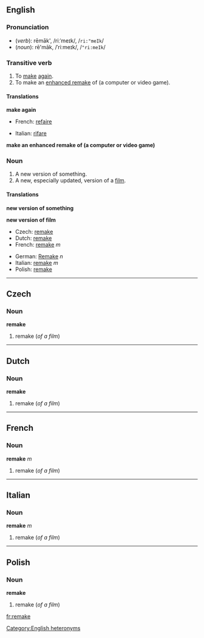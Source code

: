 {{See|Remake}}
==English==
=== Pronunciation ===
*(''verb''): rēmāk', /riːˈmeɪk/, /<tt>ri:"meIk</tt>/
*(''noun''): rē'māk, /ˈriːmeɪk/, /<tt>"ri:meIk</tt>/
[[Category:English heteronyms]]

===Transitive verb===
{{irregverb|'''to remake'''|'''[[remakes]]'''|'''[[remade]]'''|'''[[remade]]'''|'''[[remaking]]'''}}

# To [[make]] [[again]].
# To make an [[enhanced remake]] of (a computer or video game).

====Translations====
'''make again'''
{{top}}
*French: [[refaire]]
{{mid}}
*Italian: [[rifare]]
{{bottom}}

'''make an enhanced remake of (a computer or video game)'''
{{top}}
{{mid}}
{{bottom}}

=== Noun ===
{{en-noun|remake|remakes}}
{{wikipedia}}

#A new version of something.
#A new, especially updated, version of a [[film]].<!--this is a distinct sense from the previous, with distinct translations-->

====Translations====
'''new version of something'''
{{top}}
{{mid}}
{{bottom}}

'''new version of film'''
{{top}}
*Czech: [[remake#Czech|remake]]<!--source: Wikipedia article-->
*Dutch: [[remake#Dutch|remake]]<!--source: Wikipedia article-->
*French: [[remake#French|remake]] ''m''<!--source: Wikipedia article-->
{{mid}}
*German: [[Remake]] ''n''<!--source: Wikipedia article-->
*Italian: [[remake#Italian|remake]] ''m''<!--source: Wikipedia article-->
*Polish: [[remake#Polish|remake]]<!--source: Wikipedia article-->
{{bottom}}

----
==Czech==
===Noun===
'''remake'''

#remake (''of a film'')

----
==Dutch==
===Noun===
'''remake'''

#remake (''of a film'')

----
==French==
===Noun===
'''remake''' ''m''

#remake (''of a film'')

----
==Italian==
===Noun===
'''remake''' ''m''

#remake (''of a film'')

----
==Polish==
===Noun===
'''remake'''

#remake (''of a film'')

[[fr:remake]]